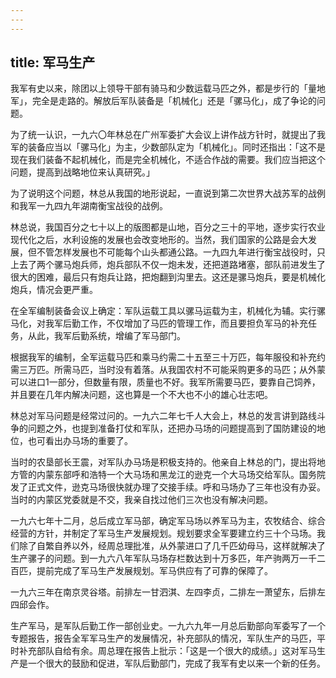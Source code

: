 ```yaml
---
---
---
```

title: 军马生产
---




我军有史以来，除团以上领导干部有骑马和少数运载马匹之外，都是步行的「量地军」，完全是走路的。解放后军队装备是「机械化」还是「骡马化」，成了争论的问题。

为了统一认识，一九六〇年林总在广州军委扩大会议上讲作战方针时，就提出了我军的装备应当以「骡马化」为主，少数部队定为「机械化」。同时还指出：「这不是现在我们装备不起机械化，而是完全机械化，不适合作战的需要。我们应当把这个问题，提高到战略地位来认真研究。」

为了说明这个问题，林总从我国的地形说起，一直说到第二次世界大战苏军的战例和我军一九四九年湖南衡宝战役的战例。

林总说，我国百分之七十以上的版图都是山地，百分之三十的平地，逐步实行农业现代化之后，水利设施的发展也会改变地形的。当然，我们国家的公路是会大发展，但不管怎样发展也不可能每个山头都通公路。一九四九年进行衡宝战役时，只上去了两个骡马炮兵师，炮兵部队不仅一炮未发，还把道路堵塞，部队前进发生了很大的困难，最后只有炮兵让路，把炮翻到沟里去。这还是骡马炮兵，要是机械化炮兵，情况会更严重。

在全军编制装备会议上确定：军队运载工具以骡马运载为主，机械化为辅。实行骡马化，对我军后勤工作，不仅增加了马匹的管理工作，而且要担负军马的补充任务，从此，我军后勤系统，增编了军马部门。

根据我军的编制，全军运载马匹和乘马约需二十五至三十万匹，每年服役和补充约需三万匹。所需马匹，当时没有着落。从我国农村不可能采购更多的马匹；从外蒙可以进口1一部分，但数量有限，质量也不好。我军所需要马匹，要靠自己饲养，并且要在几年内解决问题，这也算是一个不大也不小的雄心壮志吧。

林总对军马问题是经常过问的。一九六二年七千人大会上，林总的发言讲到路线斗争的问题之外，也提到准备打仗和军队，还把办马场的问题提高到了国防建设的地位，也可看出办马场的重要了。

当时的农垦部长王震，对军队办马场是积极支持的。他亲自上林总的门，提出将地方管的内蒙东部呼和浩特一个大马场和黑龙江的逊克一个大马场交给军队。国务院发了正式文件，逊克马场很快就办理了交接手续。呼和马场办了三年也没有办妥。当时的内蒙区党委就是不交，我亲自找过他们三次也没有解决问题。

一九六七年十二月，总后成立军马部，确定军马场以养军马为主，农牧结合、综合经营的方针，并制定了军马生产发展规划。规划要求全军要建立约三十个马场。我们除了自繁自养以外，经周总理批准，从外蒙进口了几千匹幼母马，这样就解决了生产骡子的问题。到一九六八年军队马场存栏数达到十万多匹，年产驹两万一千二百匹，提前完成了军马生产发展规划。军马供应有了可靠的保障了。



一九六三年在南京灵谷塔。前排左一甘泗淇、左四李贞，二排左一萧望东，后排左四邱会作。

生产军马，是军队后勤工作一部创业史。一九六九年一月总后勤部向军委写了一个专题报告，报告全军军马生产的发展情况，补充部队的情况，军队生产的马匹，平时补充部队自给有余。周总理在报告上批示：「这是一个很大的成绩。」这对军马生产是一个很大的鼓励和促进，军队后勤部门，完成了我军有史以来一个新的任务。
